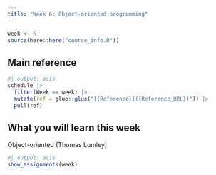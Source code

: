 ```yaml
---
title: "Week 6: Object-oriented programming"
---
```


```r
week <- 6
source(here::here("course_info.R"))
```

## Main reference

```r
#| output: asis
schedule |>
  filter(Week == week) |>
  mutate(ref = glue::glue("[{Reference}]({Reference_URL})")) |>
  pull(ref)
```

## What you will learn this week

Object-oriented (Thomas Lumley)

```r
#| output: asis
show_assignments(week)
```
